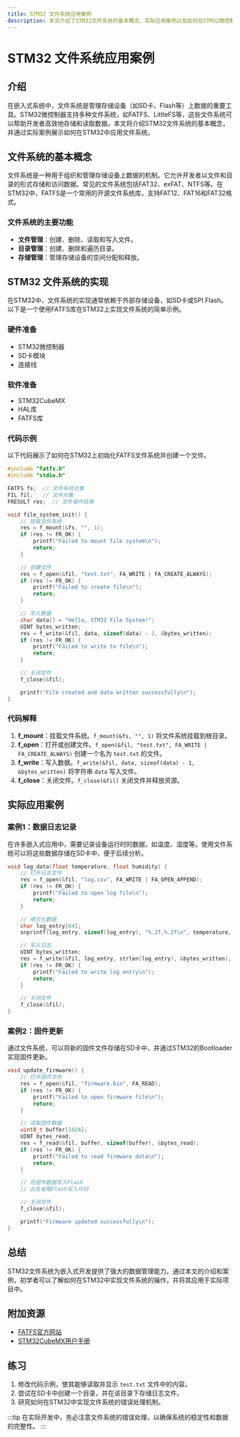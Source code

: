 ```yaml
---
title: STM32 文件系统应用案例
description: 本文介绍了STM32文件系统的基本概念、实际应用案例以及如何在STM32微控制器中实现文件系统的操作。适合初学者学习如何将文件系统应用于嵌入式开发。
---
```


# STM32 文件系统应用案例

## 介绍

在嵌入式系统中，文件系统是管理存储设备（如SD卡、Flash等）上数据的重要工具。STM32微控制器支持多种文件系统，如FATFS、LittleFS等，这些文件系统可以帮助开发者高效地存储和读取数据。本文将介绍STM32文件系统的基本概念，并通过实际案例展示如何在STM32中应用文件系统。

## 文件系统的基本概念

文件系统是一种用于组织和管理存储设备上数据的机制。它允许开发者以文件和目录的形式存储和访问数据。常见的文件系统包括FAT32、exFAT、NTFS等。在STM32中，FATFS是一个常用的开源文件系统库，支持FAT12、FAT16和FAT32格式。

### 文件系统的主要功能

- **文件管理**：创建、删除、读取和写入文件。
- **目录管理**：创建、删除和遍历目录。
- **存储管理**：管理存储设备的空间分配和释放。

## STM32 文件系统的实现

在STM32中，文件系统的实现通常依赖于外部存储设备，如SD卡或SPI Flash。以下是一个使用FATFS库在STM32上实现文件系统的简单示例。

### 硬件准备

- STM32微控制器
- SD卡模块
- 连接线

### 软件准备

- STM32CubeMX
- HAL库
- FATFS库

### 代码示例

以下代码展示了如何在STM32上初始化FATFS文件系统并创建一个文件。

```c
#include "fatfs.h"
#include "stdio.h"

FATFS fs;  // 文件系统对象
FIL fil;   // 文件对象
FRESULT res;  // 文件操作结果

void file_system_init() {
    // 挂载文件系统
    res = f_mount(&fs, "", 1);
    if (res != FR_OK) {
        printf("Failed to mount file system\n");
        return;
    }

    // 创建文件
    res = f_open(&fil, "test.txt", FA_WRITE | FA_CREATE_ALWAYS);
    if (res != FR_OK) {
        printf("Failed to create file\n");
        return;
    }

    // 写入数据
    char data[] = "Hello, STM32 File System!";
    UINT bytes_written;
    res = f_write(&fil, data, sizeof(data) - 1, &bytes_written);
    if (res != FR_OK) {
        printf("Failed to write to file\n");
        return;
    }

    // 关闭文件
    f_close(&fil);

    printf("File created and data written successfully\n");
}
```

### 代码解释

1. **f_mount**：挂载文件系统。`f_mount(&fs, "", 1)` 将文件系统挂载到根目录。
2. **f_open**：打开或创建文件。`f_open(&fil, "test.txt", FA_WRITE | FA_CREATE_ALWAYS)` 创建一个名为 `test.txt` 的文件。
3. **f_write**：写入数据。`f_write(&fil, data, sizeof(data) - 1, &bytes_written)` 将字符串 `data` 写入文件。
4. **f_close**：关闭文件。`f_close(&fil)` 关闭文件并释放资源。

## 实际应用案例

### 案例1：数据日志记录

在许多嵌入式应用中，需要记录设备运行时的数据，如温度、湿度等。使用文件系统可以将这些数据存储在SD卡中，便于后续分析。

```c
void log_data(float temperature, float humidity) {
    // 打开日志文件
    res = f_open(&fil, "log.csv", FA_WRITE | FA_OPEN_APPEND);
    if (res != FR_OK) {
        printf("Failed to open log file\n");
        return;
    }

    // 格式化数据
    char log_entry[64];
    snprintf(log_entry, sizeof(log_entry), "%.2f,%.2f\n", temperature, humidity);

    // 写入日志
    UINT bytes_written;
    res = f_write(&fil, log_entry, strlen(log_entry), &bytes_written);
    if (res != FR_OK) {
        printf("Failed to write log entry\n");
        return;
    }

    // 关闭文件
    f_close(&fil);
}
```

### 案例2：固件更新

通过文件系统，可以将新的固件文件存储在SD卡中，并通过STM32的Bootloader实现固件更新。

```c
void update_firmware() {
    // 打开固件文件
    res = f_open(&fil, "firmware.bin", FA_READ);
    if (res != FR_OK) {
        printf("Failed to open firmware file\n");
        return;
    }

    // 读取固件数据
    uint8_t buffer[1024];
    UINT bytes_read;
    res = f_read(&fil, buffer, sizeof(buffer), &bytes_read);
    if (res != FR_OK) {
        printf("Failed to read firmware data\n");
        return;
    }

    // 将固件数据写入Flash
    // 此处省略Flash写入代码

    // 关闭文件
    f_close(&fil);

    printf("Firmware updated successfully\n");
}
```

## 总结

STM32文件系统为嵌入式开发提供了强大的数据管理能力。通过本文的介绍和案例，初学者可以了解如何在STM32中实现文件系统的操作，并将其应用于实际项目中。

## 附加资源

- [FATFS官方网站](http://elm-chan.org/fsw/ff/00index_e.html)
- [STM32CubeMX用户手册](https://www.st.com/resource/en/user_manual/dm00104712-stm32cubemx-for-stm32-configuration-and-initialization-c-code-generation-stmicroelectronics.pdf)

## 练习

1. 修改代码示例，使其能够读取并显示 `test.txt` 文件中的内容。
2. 尝试在SD卡中创建一个目录，并在该目录下存储日志文件。
3. 研究如何在STM32中实现文件系统的错误处理机制。

:::tip
在实际开发中，务必注意文件系统的错误处理，以确保系统的稳定性和数据的完整性。
:::